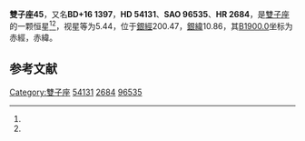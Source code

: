 {{Starbox begin
| name = 雙子座45
}}
{{Starbox observe
| epoch = [[J2000.0|J2000.0]]
| constell = [[雙子座|雙子座]]<ref name=SIMBAD>{{cite web
 | url=http://simbad.u-strasbg.fr/simbad/sim-id?Ident=HR+2684
 | title=Pulsating variable Star
 | publisher=Centre de Données astronomiques de Strasbourg
 | work=SIMBAD
 | accessdate=2012-07-13
 | archive-date=2019-10-18
 | archive-url=https://web.archive.org/web/20191018141930/http://simbad.u-strasbg.fr/simbad/sim-id?Ident=HR+2684
 | dead-url=no
 }}</ref><ref name=DATA>{{cite web
 | url=http://vizier.u-strasbg.fr/viz-bin/VizieR-5?-out.add=.&-source=5050&-corr=PK=HR&-out.max=9999&HR=2684
 | title=VizieR Detailed Page
 | accessdate=2012-07-13
 | archive-date=2016-03-05
 | archive-url=https://web.archive.org/web/20160305004212/http://vizier.u-strasbg.fr/viz-bin/VizieR-5?-out.add=.&-source=5050&-corr=PK=HR&-out.max=9999&HR=2684
 | dead-url=no
 }}</ref>
| 星官 = 
| ra = {{RA|7|8|22}}<ref name=SIMBAD /><ref name=DATA />
| dec = {{DEC|+15|55|51}}<ref name=SIMBAD /><ref name=DATA />
| appmag_v = 5.44<ref name=SIMBAD /><ref name=DATA />
}}
{{Starbox character
| class = G8III<ref name=SIMBAD /><ref name=DATA />
| b-v = 1.03<ref name=SIMBAD /><ref name=DATA />
| u-b = 0.8<ref name=SIMBAD /><ref name=DATA />
| r-i = 0.36E<ref name=SIMBAD /><ref name=DATA />
| variable = 
}}
{{Starbox astrometry
| radial_v = 0.8
| prop_mo_ra = -17
| parallax = 0.007
| p_error = 
}}
{{Starbox catalog
| names =BD+16 1397，[[SAO星表|SAO]] 96535，[[HD星表|HD]] 54131，[[HR星表|HR]] 2684}}
{{Starbox reference |Simbad=HR+2684}}
{{Starbox end}}

'''雙子座45'''，又名'''BD+16 1397'''，'''HD 54131'''、'''SAO 96535'''、'''HR 2684'''，是[[雙子座|雙子座]]的一颗恒星<ref name=SIMBAD /><ref name=DATA />，视星等为5.44，位于[[銀道座標系|銀經]]200.47，[[銀道座標系|銀緯]]10.86，其[[B1900.0|B1900.0]]坐标为赤經{{RA|7|2|37.9}}，赤緯{{DEC|+16|10.86|26}}。

== 参考文献 ==
{{reflist}}

{{star-stub}}

{{雙子座恒星}}
{{星官|井宿|8|19}}
[[Category:雙子座|Category:雙子座]]
[[Category:HD和HDE天體|54131]]
[[Category:HR天體|2684]]
[[Category:SAO天體|96535]]